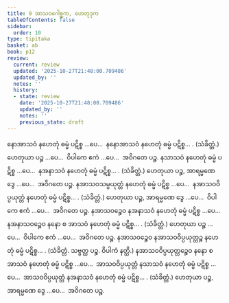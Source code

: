 ```yaml
---
title: 9 အာသဝဂေါစ္ဆက, ဟေတုဒုက
tableOfContents: false
sidebar:
  order: 10
type: tipitaka
basket: ab
book: p12
review:
  current: review
  updated: '2025-10-27T21:48:00.709486'
  updated_by: ''
  notes: ''
  history:
  - state: review
    date: '2025-10-27T21:48:00.709486'
    updated_by: ''
    notes: ''
    previous_state: draft
---
```



<ReviewStatus review={frontmatter.review} showDetails={true} />

<HypothesisAnnotation frontmatter={frontmatter} />

<DynamicBreadcrumb />

<Division number="24" book="p12" e="ch" v="40" p="166">

<Paragraph number="96" book="p12">
နောအာသဝံ နဟေတုံ ဓမ္မံ ပဋိစ္စ …ပေ…  နနောအာသဝံ နဟေတုံ ဓမ္မံ ပဋိစ္စ… . (သံခိတ္တံ.) ဟေတုယာ ပဉ္စ …ပေ…  ဝိပါကေ ဧကံ …ပေ…  အဝိဂတေ ပဉ္စ.
</Paragraph>

<Paragraph number="97" book="p12">
နသာသဝံ နဟေတုံ ဓမ္မံ ပဋိစ္စ …ပေ…  နအနာသဝံ နဟေတုံ ဓမ္မံ ပဋိစ္စ… . (သံခိတ္တံ.) ဟေတုယာ ပဉ္စ, အာရမ္မဏေ ဒွေ …ပေ…  အဝိဂတေ ပဉ္စ.
</Paragraph>

<Paragraph number="98" book="p12">
နအာသဝသမ္ပယုတ္တံ နဟေတုံ ဓမ္မံ ပဋိစ္စ …ပေ…  နအာသဝဝိပ္ပယုတ္တံ နဟေတုံ ဓမ္မံ ပဋိစ္စ… . (သံခိတ္တံ.) ဟေတုယာ ပဉ္စ, အာရမ္မဏေ ဒွေ …ပေ…  ဝိပါကေ ဧကံ …ပေ…  အဝိဂတေ ပဉ္စ.
</Paragraph>

<Paragraph number="99" book="p12">
နအာသဝဉ္စေဝ နအနာသဝံ နဟေတုံ ဓမ္မံ ပဋိစ္စ …ပေ…  နအနာသဝဉ္စေဝ နနော စ အာသဝံ နဟေတုံ ဓမ္မံ ပဋိစ္စ… . (သံခိတ္တံ.) ဟေတုယာ ပဉ္စ …ပေ…  ဝိပါကေ ဧကံ …ပေ…  အဝိဂတေ ပဉ္စ.
</Paragraph>

<Paragraph number="100" book="p12">
နအာသဝဉ္စေဝ နအာသဝဝိပ္ပယုတ္တဉ္စ နဟေတုံ ဓမ္မံ ပဋိစ္စ… . (သံခိတ္တံ. သဗ္ဗတ္ထ ပဉ္စ. ဝိပါကံ နတ္ထိ.)
</Paragraph>

<Paragraph number="101" book="p12">
နအာသဝဝိပ္ပယုတ္တဉ္စေဝ နနော စ အာသဝံ နဟေတုံ ဓမ္မံ ပဋိစ္စ …ပေ…  အာသဝဝိပ္ပယုတ္တံ နသာသဝံ နဟေတုံ ဓမ္မံ ပဋိစ္စ …ပေ…  အာသဝဝိပ္ပယုတ္တံ နအနာသဝံ နဟေတုံ ဓမ္မံ ပဋိစ္စ… . (သံခိတ္တံ.) ဟေတုယာ ပဉ္စ, အာရမ္မဏေ ဒွေ …ပေ…  အဝိဂတေ ပဉ္စ.
</Paragraph>
</Division>